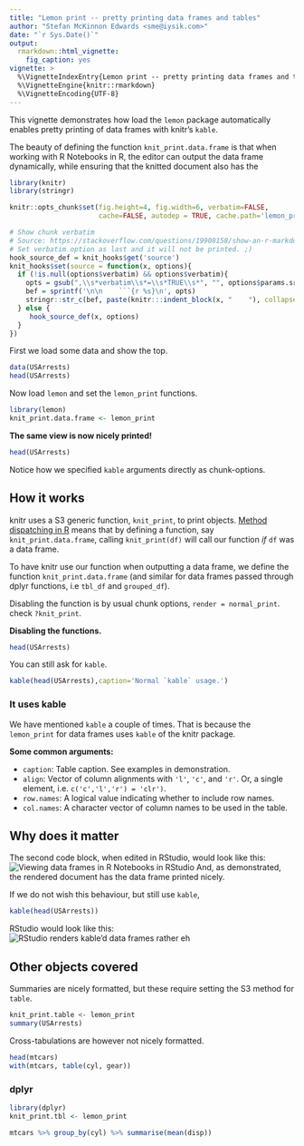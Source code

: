```yaml
---
title: "Lemon print -- pretty printing data frames and tables"
author: "Stefan McKinnon Edwards <sme@iysik.com>"
date: "`r Sys.Date()`"
output:
  rmarkdown::html_vignette:
    fig_caption: yes
vignette: >
  %\VignetteIndexEntry{Lemon print -- pretty printing data frames and tables}
  %\VignetteEngine{knitr::rmarkdown}
  %\VignetteEncoding{UTF-8}
---
```


This vignette demonstrates how load the `lemon` package automatically
enables pretty printing of data frames with knitr's `kable`.

The beauty of defining the function `knit_print.data.frame` is that when
working with R Notebooks in R, the editor can output the data frame dynamically,
while ensuring that the knitted document also has the 


```r
library(knitr)
library(stringr)

knitr::opts_chunk$set(fig.height=4, fig.width=6, verbatim=FALSE,
                      cache=FALSE, autodep = TRUE, cache.path='lemon_print-cache/')

# Show chunk verbatim
# Source: https://stackoverflow.com/questions/19908158/show-an-r-markdown-chunk-in-the-final-output
# Set verbatim option as last and it will not be printed. ;)
hook_source_def = knit_hooks$get('source')
knit_hooks$set(source = function(x, options){
  if (!is.null(options$verbatim) && options$verbatim){
    opts = gsub(",\\s*verbatim\\s*=\\s*TRUE\\s*", "", options$params.src)
    bef = sprintf('\n\n    ```{r %s}\n', opts)
    stringr::str_c(bef, paste(knitr:::indent_block(x, "    "), collapse = '\n'), "\n    ```\n\n")
  } else {
     hook_source_def(x, options)
  }
})

```

First we load some data and show the top.
```r
data(USArrests)
head(USArrests)
```

Now load `lemon` and set the `lemon_print` functions.

```r
library(lemon)
knit_print.data.frame <- lemon_print
```

**The same view is now nicely printed!**

```r
head(USArrests)
```

Notice how we specified `kable` arguments directly as chunk-options.

## How it works

knitr uses a S3 generic function, `knit_print`, to print objects. 
[Method dispatching in R ](http://adv-r.had.co.nz/S3.html) means that by 
defining a function, say `knit_print.data.frame`, calling `knit_print(df)` will
call our function *if* `df` was a data frame.

To have knitr use our function when outputting a data frame, we define the 
function `knit_print.data.frame` (and similar for data frames passed through
dplyr functions, i.e `tbl_df` and `grouped_df`).

Disabling the function is by usual chunk options, `render = normal_print`.
check `?knit_print`.

**Disabling the functions.**

```r
head(USArrests)
```

You can still ask for `kable`.

```r
kable(head(USArrests),caption='Normal `kable` usage.')
```



### It uses kable

We have mentioned `kable` a couple of times.
That is because the `lemon_print` for data frames uses 
`kable` of the knitr package.

**Some common arguments:**

* `caption`: Table caption. See examples in demonstration.
* `align`: Vector of column alignments with `'l'`, `'c'`, and `'r'`.
Or, a single element, i.e. `c('c','l','r') = 'clr')`.
* `row.names`: A logical value indicating whether to include row names.
* `col.names`: A character vector of column names to be used in the table.

## Why does it matter

The second code block, when edited in RStudio, would look like this:
![Viewing data frames in R Notebooks in RStudio](lemon_print_capture.png)
And, as demonstrated, the rendered document has the data frame printed nicely.

If we do not wish this behaviour, but still use `kable`,
```r
kable(head(USArrests))
```

RStudio would look like this:
![RStudio renders kable'd data frames rather eh](lemon_print_capture2.png)

## Other objects covered

Summaries are nicely formatted, but these require setting the S3 method for 
`table`.

```r
knit_print.table <- lemon_print
summary(USArrests)
```

Cross-tabulations are however not nicely formatted.

```r
head(mtcars)
with(mtcars, table(cyl, gear))
```


### dplyr

```r
library(dplyr)
knit_print.tbl <- lemon_print
```

```r
mtcars %>% group_by(cyl) %>% summarise(mean(disp))
```
